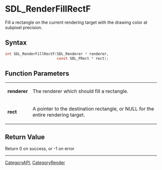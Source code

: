 = SDL_RenderFillRectF =

Fill a rectangle on the current rendering target with the drawing color at subpixel precision.

== Syntax ==

<syntaxhighlight lang='c'>
int SDL_RenderFillRectF(SDL_Renderer * renderer,
                        const SDL_FRect * rect);
</syntaxhighlight>

== Function Parameters ==

{|
|'''renderer'''
|The renderer which should fill a rectangle.
|-
|'''rect'''
|A pointer to the destination rectangle, or NULL for the entire rendering target.
|}

== Return Value ==

Return 0 on success, or -1 on error

----
[[CategoryAPI]], [[CategoryRender]]

